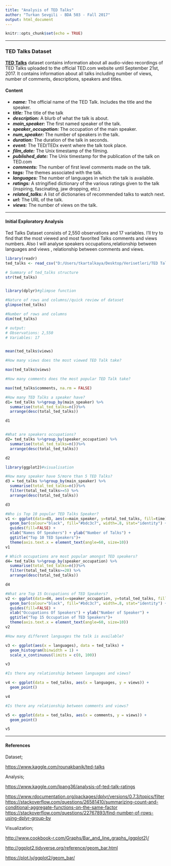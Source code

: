 ---
title: "Analysis of TED Talks"
author: "Turkan Sevgili - BDA 503 - Fall 2017"
output: html_document
---

```{r setup, include=FALSE}
knitr::opts_chunk$set(echo = TRUE)
```
*************

### TED Talks Dataset

**[TED Talks](https://www.kaggle.com/rounakbanik/ted-talks/data)** dataset contains information about all audio-video recordings of TED Talks uploaded to the official TED.com website until September 21st, 2017. It contains information about all talks including number of views, number of comments, descriptions, speakers and titles. 


#### Content

+ ***name:*** The official name of the TED Talk. Includes the title and the speaker.
+ ***title:*** The title of the talk
+ ***description:*** A blurb of what the talk is about.
+ ***main_speaker:*** The first named speaker of the talk.
+ ***speaker_occupation:*** The occupation of the main speaker.
+ ***num_speaker:*** The number of speakers in the talk.
+ ***duration:*** The duration of the talk in seconds.
+ ***event:*** The TED/TEDx event where the talk took place.
+ ***film_date:*** The Unix timestamp of the filming.
+ ***published_date:*** The Unix timestamp for the publication of the talk on TED.com
+ ***comments:*** The number of first level comments made on the talk.
+ ***tags:*** The themes associated with the talk.
+ ***languages:*** The number of languages in which the talk is available.
+ ***ratings:*** A stringified dictionary of the various ratings given to the talk (inspiring, fascinating, jaw dropping, etc.)
+ ***related_talks:*** A list of dictionaries of recommended talks to watch next.
+ ***url:*** The URL of the talk.
+ ***views:*** The number of views on the talk.

*************

#### Initial Exploratory Analysis

Ted Talks Dataset consists of 2,550 observations and 17 variables. I'll try to find that the most viewed and most favorited Talks comments and views numbers. Also I will analyse speakers occupations,relationship between languages and views , relationship between comments and views.

```{r,echo=FALSE,results="hide",include=FALSE}

library(readr)
ted_talks <- read_csv("D:/Users/tkartalkaya/Desktop/Verisetleri/TED Talks/ted_main.csv")
```


```{r,echo=FALSE,results="hide",include=FALSE}
# Summary of ted_talks structure
str(ted_talks)


library(dplyr)#glimpse function
```

```{r}
#Nature of rows and columns//quick review of dataset
glimpse(ted_talks)

#Number of rows and columns
dim(ted_talks)
```

```{r,echo=FALSE,results="hide",include=FALSE}
# output:
# Observations: 2,550
# Variables: 17


mean(ted_talks$views)
```

```{r}
#How many views does the most viewed TED Talk take?

max(ted_talks$views)

#How many comments does the most popular TED Talk take?

max(ted_talks$comments, na.rm = FALSE)

#How many TED Talks a speaker have?
d1= ted_talks %>%group_by(main_speaker) %>% 
  summarise(total_ted_talks=n())%>% 
  arrange(desc(total_ted_talks)) 

d1


#What are speakers occupations? 
d2= ted_talks %>%group_by(speaker_occupation) %>% 
  summarise(total_ted_talks=n())%>% 
  arrange(desc(total_ted_talks)) 

d2

```

```{r}
library(ggplot2)#visualisation

#How many speaker have 5/more than 5 TED Talks?
d3 = ted_talks %>%group_by(main_speaker) %>% 
  summarise(total_ted_talks=n())%>% 
  filter(total_ted_talks>=5) %>% 
  arrange(desc(total_ted_talks)) 

d3

#Who is Top 10 popular TED Talks Speaker?
v1 <- ggplot(data=d3, aes(x=main_speaker, y=total_ted_talks, fill=time)) + 
  geom_bar(colour="black", fill="#bdc3c7", width=.8, stat="identity") + 
  guides(fill=FALSE) +
  xlab("Names Of Speakers") + ylab("Number of Talks") +
  ggtitle("Top 10 TED Speakers")+
  theme(axis.text.x = element_text(angle=60, size=10))
v1 

# Which occupations are most popular amongst TED speakers?
d4= ted_talks %>%group_by(speaker_occupation) %>% 
  summarise(total_ted_talks=n())%>% 
  filter(total_ted_talks>=20) %>% 
  arrange(desc(total_ted_talks)) 

d4

#What are Top 15 Occupations of TED Speakers?
v2 <- ggplot(data=d4, aes(x=speaker_occupation, y=total_ted_talks, fill=time)) + 
  geom_bar(colour="black", fill="#bdc3c7", width=.8, stat="identity") + 
  guides(fill=FALSE) +
  xlab("Occupations Of Speakers") + ylab("Number of Speaker") +
  ggtitle("Top 15 Occupation of TED Speakers")+
  theme(axis.text.x = element_text(angle=60, size=10))
v2

#How many different languages the talk is available?

v3 <- ggplot(aes(x = languages), data = ted_talks) +
  geom_histogram(binwidth = 1) +
  scale_x_continuous(limits = c(0, 100))

v3

#Is there any relationship between languages and views?

v4 <- ggplot(data = ted_talks, aes(x = languages, y = views)) + 
  geom_point() 

v4

#Is there any relationship between comments and views?

v5 <- ggplot(data = ted_talks, aes(x = comments, y = views)) + 
  geom_point() 

v5
```

*************

#### References

Dataset;

[https://www.kaggle.com/rounakbanik/ted-talks](https://www.kaggle.com/rounakbanik/ted-talks)

Analysis;

[https://www.kaggle.com/lpang36/analysis-of-ted-talk-ratings](https://www.kaggle.com/lpang36/analysis-of-ted-talk-ratings)

[https://www.rdocumentation.org/packages/dplyr/versions/0.7.3/topics/filter](https://www.rdocumentation.org/packages/dplyr/versions/0.7.3/topics/filter)
[https://stackoverflow.com/questions/26581410/summarizing-count-and-conditional-aggregate-functions-on-the-same-factor](https://stackoverflow.com/questions/26581410/summarizing-count-and-conditional-aggregate-functions-on-the-same-facto)
[https://stackoverflow.com/questions/22767893/find-number-of-rows-using-dplyr-group-by](https://stackoverflow.com/questions/22767893/find-number-of-rows-using-dplyr-group-by)

Visualization;

[http://www.cookbook-r.com/Graphs/Bar_and_line_graphs_(ggplot2)/](http://www.cookbook-r.com/Graphs/Bar_and_line_graphs_(ggplot2)/)

[http://ggplot2.tidyverse.org/reference/geom_bar.html](http://ggplot2.tidyverse.org/reference/geom_bar.html)

[https://plot.ly/ggplot2/geom_bar/](https://plot.ly/ggplot2/geom_bar/)